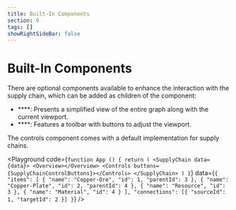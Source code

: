 ```yaml
---
title: Built-In Components
section: 9
tags: []
showRightSideBar: false
---
```


# Built-In Components

There are optional components available to enhance the interaction with the supply chain, which can be added as children of the <TypeLink type="SupplyChain" /> component:
<ul className="list-disc ml-4">
    <li>**<TypeLink type="Overview" />**: Presents a simplified view of the entire graph along with the current viewport.</li>
    <li>**<TypeLink type="Controls" />**: Features a toolbar with buttons to adjust the viewport.</li>
</ul>

The controls component comes with a default implementation for supply chains.


<Playground
    code={`
    function App () {
      return (
        <SupplyChain data={data}>
          <Overview></Overview>
          <Controls buttons={SupplyChainControlButtons}></Controls>
        </SupplyChain>
      )
    }
`}
    data={`{
      "items": [
        { "name": "Copper-Ore", "id": 1, "parentId": 3 },
        { "name": "Copper-Plate", "id": 2, "parentId": 4 },
        { "name": "Resource", "id": 3 },
        { "name": "Material", "id": 4 }
      ],
      "connections": [{ "sourceId": 1, "targetId": 2 }]
    }`}
/>
